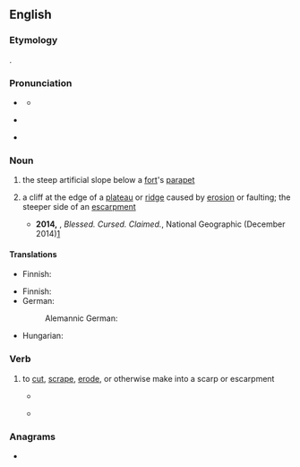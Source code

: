 ==English==

===Etymology===
{{aphetic form of|en|escarp}}.

===Pronunciation===
* {{a|RP}} {{IPA|en|/skɑːp/}}
** {{audio|en|LL-Q1860 (eng)-Vealhurl-scarp.wav|Audio (UK)}}
* {{a|GA}} {{IPA|en|/skɑɹp/}}
* {{rhymes|en|ɑː(r)p}}

===Noun===
{{wikipedia}}
{{en-noun}}

# the steep artificial slope below a [[fort]]'s [[parapet]]
# {{lb|en|geology}} a cliff at the edge of a [[plateau]] or [[ridge]] caused by [[erosion]] or faulting; the steeper side of an [[escarpment]]
#* '''2014,''' {{w|Paul Salopek}}, ''Blessed. Cursed. Claimed.'', National Geographic (December 2014)[http://ngm.nationalgeographic.com/2014/12/pilgrim-roads/salopek-text]
#*: {{quote|en|Sweating under the sun, we scale the barren eastern '''scarp''' of the Great Rift Valley (Area B), edging carefully around controversial, razor-wired Israeli settlements (Area C).}}

====Translations====
{{trans-top|artificial slope}}
* Finnish: {{t|fi|eskarppi}}
{{trans-mid}}
{{trans-bottom}}

{{trans-top|cliff caused by erosion}}
* Finnish: {{t+|fi|jyrkänne}}
* German:
*: Alemannic German: {{t|gsw|Flueh|f}}
{{trans-mid}}
* Hungarian: {{t|hu|szakadásfal}}
{{trans-bottom}}

===Verb===
{{en-verb}}

# {{lb|en|earth science|geography|transitive}} to [[cut]], [[scrape]], [[erode]], or otherwise make into a scarp or escarpment
#: {{ux|en|to '''scarp''' the face of a ditch or a rock}}
#* {{RQ:Tennyson In Memoriam}}
#*: {{quote|en|From '''scarped''' cliff and quarried stone}}
#* {{RQ:Emerson May-Day}}
#*: {{quote|en|Sweep ruins from the '''scarped''' mountain}}

===Anagrams===
* {{anagrams|en|a=acprs|APCRs|Carps|RSPCA|carps|craps|parcs|pracs|scrap}}

{{top|en|Architectural elements|Landforms}}